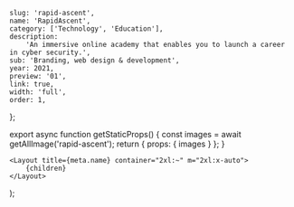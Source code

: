 
	slug: 'rapid-ascent',
	name: 'RapidAscent',
	category: ['Technology', 'Education'],
	description:
		'An immersive online academy that enables you to launch a career in cyber security.',
	sub: 'Branding, web design & development',
	year: 2021,
	preview: '01',
	link: true,
	width: 'full',
	order: 1,
};

export async function getStaticProps() {
	const images = await getAllImage('rapid-ascent');
	return { props: { images } };
}

	<Layout title={meta.name} container="2xl:~" m="2xl:x-auto">
		{children}
	</Layout>
);

<FullWidth>
	<Image {...props.images['01']} />
</FullWidth>
